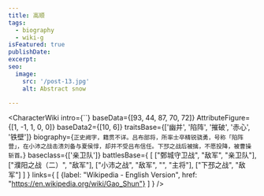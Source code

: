 ```yaml
---
title: 高顺
tags:
  - biography
  - wiki-g
isFeatured: true
publishDate:
excerpt:
seo:
  image:
    src: '/post-13.jpg'
    alt: Abstract snow

---
```



<CharacterWiki
  intro={``}
  baseData={[93, 44, 87, 70, 72]}
  AttributeFigure={[1, -1, 1, 0, 0]}
  baseData2={[10, 6]}
  traitsBase={['幽并', '陷阵', '摧破', '赤心', '铁壁']}
  biography={`正史阙字，籍贯不详。吕布部将，所率士卒精锐骁勇，号称「陷阵营」，在小沛之战击溃刘备与夏侯惇，却并不受吕布信任。下邳之战后被擒，不愿投降，被曹操斩首。`}
  baseclass={['亲卫队']}
  battlesBase={
    [
      ["鄄城守卫战", "敌军", "亲卫队"],
      ["濮阳之战（二）", "敌军"],
      ["小沛之战", "敌军", "", "主将"],
      ["下邳之战", "敌军"]
    ]
  }
  links={
    [
      {label: "Wikipedia - English Version", href: "https://en.wikipedia.org/wiki/Gao_Shun"}
    ]
  }
/>